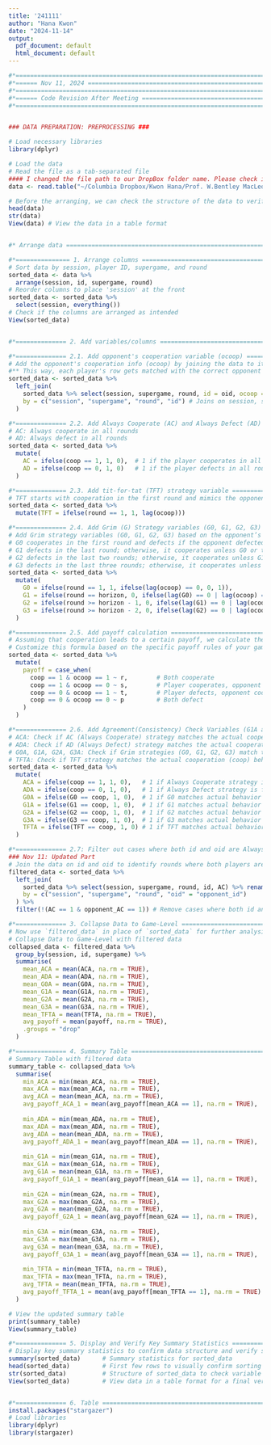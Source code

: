 ```yaml
---
title: '241111'
author: "Hana Kwon"
date: "2024-11-14"
output:
  pdf_document: default
  html_document: default
---
```


```r

#*===========================================================================================================*#
#*====== Nov 11, 2024 =======================================================================================*#
#*===========================================================================================================*#
#*====== Code Revision After Meeting ========================================================================*#
#*===========================================================================================================*#


### DATA PREPARATION: PREPROCESSING ### 

# Load necessary libraries
library(dplyr)

# Load the data
# Read the file as a tab-separated file
#### I changed the file path to our DropBox folder name. Please check if it works right!
data <- read.table("~/Columbia Dropbox/Kwon Hana/Prof. W.Bentley MacLeod & Hana Kwon/Data/Embrey_2018a_new_data.txt", header = TRUE, sep = "\t", stringsAsFactors = FALSE)

# Before the arranging, we can check the structure of the data to verify column names and data types
head(data) 
str(data) 
View(data) # View the data in a table format 


#* Arrange data ============================================================================================*#

#*=============== 1. Arrange columns =======================================================================*#
# Sort data by session, player ID, supergame, and round
sorted_data <- data %>%
  arrange(session, id, supergame, round)
# Reorder columns to place 'session' at the front
sorted_data <- sorted_data %>%
  select(session, everything())
# Check if the columns are arranged as intended
View(sorted_data) 


#*============== 2. Add variables/columns ==================================================================*#

#*============== 2.1. Add opponent's cooperation variable (ocoop) ==========================================*#
# Add the opponent's cooperation info (ocoop) by joining the data to itself on id and oid
#** This way, each player's row gets matched with the correct opponent's cooperation data for every round in the same game
sorted_data <- sorted_data %>%
  left_join(
    sorted_data %>% select(session, supergame, round, id = oid, ocoop = coop), # Selects opponent's cooperation (coop) for matching
    by = c("session", "supergame", "round", "id") # Joins on session, supergame, round, and id to map correct opponent data
  )

#*============== 2.2. Add Always Cooperate (AC) and Always Defect (AD) strategy variables ==================*#
# AC: Always cooperate in all rounds
# AD: Always defect in all rounds
sorted_data <- sorted_data %>%
  mutate(
    AC = ifelse(coop == 1, 1, 0),  # 1 if the player cooperates in all rounds
    AD = ifelse(coop == 0, 1, 0)   # 1 if the player defects in all rounds
  )

#*============== 2.3. Add tit-for-tat (TFT) strategy variable ==============================================*#
# TFT starts with cooperation in the first round and mimics the opponent’s previous action in subsequent rounds
sorted_data <- sorted_data %>%
  mutate(TFT = ifelse(round == 1, 1, lag(ocoop)))

#*============== 2.4. Add Grim (G) Strategy variables (G0, G1, G2, G3) =====================================*#
# Add Grim strategy variables (G0, G1, G2, G3) based on the opponent’s cooperation history
# G0 cooperates in the first round and defects if the opponent defected in the previous round
# G1 defects in the last round; otherwise, it cooperates unless G0 or the opponent defected in the previous round
# G2 defects in the last two rounds; otherwise, it cooperates unless G1 or the opponent defected in the previous round
# G3 defects in the last three rounds; otherwise, it cooperates unless G2 or the opponent defected in the previous round
sorted_data <- sorted_data %>%
  mutate(
    G0 = ifelse(round == 1, 1, ifelse(lag(ocoop) == 0, 0, 1)),
    G1 = ifelse(round == horizon, 0, ifelse(lag(G0) == 0 | lag(ocoop) == 0, 0, 1)),
    G2 = ifelse(round >= horizon - 1, 0, ifelse(lag(G1) == 0 | lag(ocoop) == 0, 0, 1)),
    G3 = ifelse(round >= horizon - 2, 0, ifelse(lag(G2) == 0 | lag(ocoop) == 0, 0, 1))
  )

#*============== 2.5. Add payoff calculation ===============================================================*#
# Assuming that cooperation leads to a certain payoff, we calculate the payoff based on coop and ocoop values.
# Customize this formula based on the specific payoff rules of your game.
sorted_data <- sorted_data %>%
  mutate(
    payoff = case_when(
      coop == 1 & ocoop == 1 ~ r,        # Both cooperate
      coop == 1 & ocoop == 0 ~ s,        # Player cooperates, opponent defects
      coop == 0 & ocoop == 1 ~ t,        # Player defects, opponent cooperates
      coop == 0 & ocoop == 0 ~ p         # Both defect
    )
  )

#*============== 2.6. Add Agreement(Consistency) Check Variables (G1A and TFTA) =============================*#
# ACA: Check if AC (Always Cooperate) strategy matches the actual cooperation (coop) behavior
# ADA: Check if AD (Always Defect) strategy matches the actual cooperation (coop) behavior
# G0A, G1A, G2A, G3A: Check if Grim strategies (G0, G1, G2, G3) match the actual cooperation behavior
# TFTA: Check if TFT strategy matches the actual cooperation (coop) behavior
sorted_data <- sorted_data %>%
  mutate(
    ACA = ifelse(coop == 1, 1, 0),   # 1 if Always Cooperate strategy is followed
    ADA = ifelse(coop == 0, 1, 0),   # 1 if Always Defect strategy is followed
    G0A = ifelse(G0 == coop, 1, 0),  # 1 if G0 matches actual behavior
    G1A = ifelse(G1 == coop, 1, 0),  # 1 if G1 matches actual behavior
    G2A = ifelse(G2 == coop, 1, 0),  # 1 if G2 matches actual behavior
    G3A = ifelse(G3 == coop, 1, 0),  # 1 if G3 matches actual behavior
    TFTA = ifelse(TFT == coop, 1, 0) # 1 if TFT matches actual behavior
  )

#*============== 2.7: Filter out cases where both id and oid are Always Cooperate (AC) ======================*#
### Nov 11: Updated Part 
# Join the data on id and oid to identify rounds where both players are AC
filtered_data <- sorted_data %>%
  left_join(
    sorted_data %>% select(session, supergame, round, id, AC) %>% rename(opponent_id = id, opponent_AC = AC),
    by = c("session", "supergame", "round", "oid" = "opponent_id")
  ) %>%
  filter(!(AC == 1 & opponent_AC == 1)) # Remove cases where both id and oid are AC

#*============== 3. Collapse Data to Game-Level ===========================================================*#
# Now use `filtered_data` in place of `sorted_data` for further analysis
# Collapse Data to Game-Level with filtered data
collapsed_data <- filtered_data %>%
  group_by(session, id, supergame) %>%
  summarise(
    mean_ACA = mean(ACA, na.rm = TRUE),
    mean_ADA = mean(ADA, na.rm = TRUE),
    mean_G0A = mean(G0A, na.rm = TRUE),
    mean_G1A = mean(G1A, na.rm = TRUE),
    mean_G2A = mean(G2A, na.rm = TRUE),
    mean_G3A = mean(G3A, na.rm = TRUE),
    mean_TFTA = mean(TFTA, na.rm = TRUE),
    avg_payoff = mean(payoff, na.rm = TRUE),
    .groups = "drop"
  )

#*============== 4. Summary Table ==========================================================================*#
# Summary Table with filtered data
summary_table <- collapsed_data %>%
  summarise(
    min_ACA = min(mean_ACA, na.rm = TRUE),
    max_ACA = max(mean_ACA, na.rm = TRUE),
    avg_ACA = mean(mean_ACA, na.rm = TRUE),
    avg_payoff_ACA_1 = mean(avg_payoff[mean_ACA == 1], na.rm = TRUE),  # avg payoff when ACA is fully followed
    
    min_ADA = min(mean_ADA, na.rm = TRUE),
    max_ADA = max(mean_ADA, na.rm = TRUE),
    avg_ADA = mean(mean_ADA, na.rm = TRUE),
    avg_payoff_ADA_1 = mean(avg_payoff[mean_ADA == 1], na.rm = TRUE),
    
    min_G1A = min(mean_G1A, na.rm = TRUE),
    max_G1A = max(mean_G1A, na.rm = TRUE),
    avg_G1A = mean(mean_G1A, na.rm = TRUE),
    avg_payoff_G1A_1 = mean(avg_payoff[mean_G1A == 1], na.rm = TRUE),
    
    min_G2A = min(mean_G2A, na.rm = TRUE),
    max_G2A = max(mean_G2A, na.rm = TRUE),
    avg_G2A = mean(mean_G2A, na.rm = TRUE),
    avg_payoff_G2A_1 = mean(avg_payoff[mean_G2A == 1], na.rm = TRUE),
    
    min_G3A = min(mean_G3A, na.rm = TRUE),
    max_G3A = max(mean_G3A, na.rm = TRUE),
    avg_G3A = mean(mean_G3A, na.rm = TRUE),
    avg_payoff_G3A_1 = mean(avg_payoff[mean_G3A == 1], na.rm = TRUE),
    
    min_TFTA = min(mean_TFTA, na.rm = TRUE),
    max_TFTA = max(mean_TFTA, na.rm = TRUE),
    avg_TFTA = mean(mean_TFTA, na.rm = TRUE),
    avg_payoff_TFTA_1 = mean(avg_payoff[mean_TFTA == 1], na.rm = TRUE)
  )

# View the updated summary table
print(summary_table)
View(summary_table)

#*============== 5. Display and Verify Key Summary Statistics =============================================*#
# Display key summary statistics to confirm data structure and verify sorting
summary(sorted_data)      # Summary statistics for sorted_data
head(sorted_data)         # First few rows to visually confirm sorting
str(sorted_data)          # Structure of sorted_data to check variable types
View(sorted_data)         # View data in a table format for a final verification


#*============== 6. Table =============================================*#
install.packages("stargazer")
# Load libraries
library(dplyr)
library(stargazer)
```





